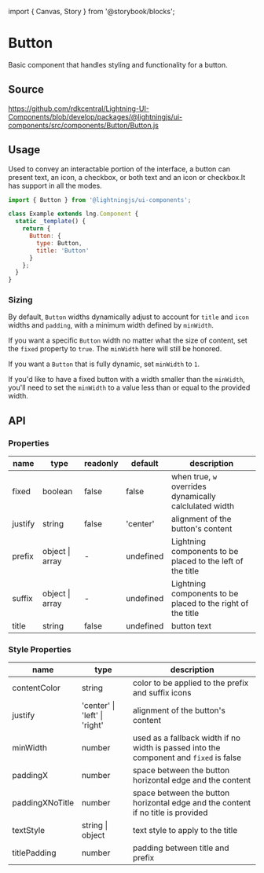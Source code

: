 ﻿import { Canvas, Story } from '@storybook/blocks';

# Button

Basic component that handles styling and functionality for a button.

## Source

https://github.com/rdkcentral/Lightning-UI-Components/blob/develop/packages/@lightningjs/ui-components/src/components/Button/Button.js

## Usage

Used to convey an interactable portion of the interface, a button can present text, an icon, a checkbox, or both text and an icon or checkbox.It has support in all the modes.

```js
import { Button } from '@lightningjs/ui-components';

class Example extends lng.Component {
  static _template() {
    return {
      Button: {
        type: Button,
        title: 'Button'
      }
    };
  }
}
```

<Canvas>
  <Story id="controls-button--button" />
</Canvas>

### Sizing

By default, `Button` widths dynamically adjust to account for `title` and `icon` widths and `padding`, with a minimum width defined by `minWidth`.

If you want a specific `Button` width no matter what the size of content, set the `fixed` property to `true`. The `minWidth` here will still be honored.

If you want a `Button` that is fully dynamic, set `minWidth` to `1`.

If you'd like to have a fixed button with a width smaller than the `minWidth`, you'll need to set the `minWidth` to a value less than or equal to the provided width.

## API

### Properties

| name    | type            | readonly | default   | description                                                 |
| ------- | --------------- | -------- | --------- | ----------------------------------------------------------- |
| fixed   | boolean         | false    | false     | when true, `w` overrides dynamically calclulated width      |
| justify | string          | false    | 'center'  | alignment of the button's content                           |
| prefix  | object \| array | -        | undefined | Lightning components to be placed to the left of the title  |
| suffix  | object \| array | -        | undefined | Lightning components to be placed to the right of the title |
| title   | string          | false    | undefined | button text                                                 |

### Style Properties

| name            | type                          | description                                                                            |
| --------------- | ----------------------------- | -------------------------------------------------------------------------------------- |
| contentColor    | string                        | color to be applied to the prefix and suffix icons                                     |
| justify         | 'center' \| 'left' \| 'right' | alignment of the button's content                                                      |
| minWidth        | number                        | used as a fallback width if no width is passed into the component and `fixed` is false |
| paddingX        | number                        | space between the button horizontal edge and the content                               |
| paddingXNoTitle | number                        | space between the button horizontal edge and the content if no title is provided       |
| textStyle       | string \| object              | text style to apply to the title                                                       |
| titlePadding    | number                        | padding between title and prefix                                                       |
